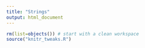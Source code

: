 ```yaml
---
title: "Strings"
output: html_document
---
```


```r
rm(list=objects()) # start with a clean workspace
source("knitr_tweaks.R")
```

<!-- Content for this page is sourced from:
    - Danielle Navarro's website "R for Psychological Science":
      https://psyr.org/working-with-text.html
-->

<!--
```css
h1{
  line-height: 100px;
}
h2{
  line-height: 80px;
}
h3{
  line-height: 60px;
}
```


Sometimes your data set is quite text heavy. This can be for a lot of different reasons. Maybe the raw data are actually taken from text sources (e.g., newspaper articles), or maybe your data set contains a lot of free responses to survey questions. Or maybe you just need to reorganise some of the text used to describe nominal scale variables. Regardless of what the reason is, you’ll probably want to know a little bit about how to handle text in R. A few minor examples of this have appeared earlier in these notes (e.g., using `nchar()` to calculate the number of characters in a string). When I wrote *Learning Statistics with R* I included some notes on how to work with text using base R, but overall I've come to the view that the tidyverse approach provided via the **stringr** package is a little more coherent and less problematic for new users, so I'll take that approach here.

## Preliminaries

- `print`
- `cat`
- escaping

## Getting started

The data come from Experiment 1 in a [very cool paper](https://doi.org/10.1073/pnas.0707835105) by Simon Kirby, Hannah Cornish, and Kenny Smith.

```r
chains <- read_csv("./data/kirbyetal2008_exp1_wide.csv")
chain_3 <- chains %>%
  filter(version == "chain3") %>%
  select(color,shape,motion,starts_with("name"))
print(chain_3)

input <- chain_3$name_0
output <- chain_3$name_10
```

Excellent! I have a data set `r emo::ji("white_check_mark")` Next, I'll need a string manipulation package. **stringr** is loaded automatically with **tidyverse** so that's another `r emo::ji("white_check_mark")`. Time to get started!

## Flatten strings

Our first job might be just to visually inspect the words that appear in the `output` of the iterated learning chain, and compare them to the words that were present in the `input`. To make things easier on ourselves, we'll use the `str_flatten()` function to *flatten* each of these vectors to a single string. We'll specify `collapse = ", "` so that the output takes the form of a nice comma-separated list of words

```r
input %>% str_flatten(collapse = ", ")
output %>% str_flatten(collapse = ", ")
```

## String length

The one of the first things I notice when looking at this output is that they're rather different in length. Even though there are 27 words in each list, it looks like the `output` words are shorter. We can check this by using the `str_length()` function to compute the length of each word.

```r
input %>% str_length()
output %>% str_length()
```

## Substrings

One thing I might be interested in, either for theoretical reasons (e.g., looking for meaningful prefixes) or practical ones (e.g., convenient plot labels) is extract a smaller subset of the string. A common example is to take the first three characters. We can do this using `str_sub()`

```r
output %>% str_sub(start = 1, end = 3)
```

A feature of `str_sub` that sometimes comes in handy is that you can specify negative values here to refer to the distance from the end of the string. If for instance I wanted to extract the last three characters in every word:

```r
output %>% str_sub(start = -3, end = -1)
```

## Duplication

I'm not sure why I would want it in this context, but we can duplicate strings using `str_dup()`

```r
output %>% str_dup(times = 3)
```

## Truncation and padding

Sometimes it is useful to ensure that every string has the same length. Again, this can be   quite useful when labelling data. For longer strings we might need to truncate it using `str_trunc()` and for shorter strings we might need to pad it with whitespace (or other characters) using `str_pad()`. To give a sense of this:

```r
str_pad(string = "Danielle", width = 20)
str_pad(string = "Danielle", width = 20, side = "right")
str_pad(string = "Danielle", width = 20, side = "both")
str_pad(string = "Danielle", width = 20, side = "both", pad = "-")
```

```r
str_trunc(string = "Danielle", width = 9)
str_trunc(string = "Danielle", width = 8)
str_trunc(string = "Danielle", width = 7)
str_trunc(string = "Danielle", width = 7, ellipsis = "+++")
```

Truncation and padding work very nicely together:

```r
input %>%
  str_pad(width = 7, side = "right") %>%
  str_trunc(width = 7)
```

## Removing whitespace

A common problem when dealing with text is white space that appears in the wrong place. For example, suppose someone intended to type the words *tupim*, *tupin* and *poi* as part of the experiment but ended up with additional spaces, leading to this as the raw data:

```r
raw <- "  tupim   tupin    poi    "
```

The `str_trim()` function removes all leading and trailing whitespace; `str_squish()` does the same but also compresses any internal whitespace to a single character. Thus:

```r
raw
raw %>% str_trim()
raw %>% str_squish()
```

## Wrapping strings

```r
input %>%
  str_flatten(", ") %>%
  str_wrap(width = 30, indent = 5, exdent = 3) %>%
  cat()
```


## Sorting strings

There are a collection of functions that manipulate properties of text that vary from one language to the next. The order in which letters appear in the alphabet isn't always the same, for example. These functions all have a `locale` value that is set to `"en"` by default.

```r
letters %>% str_sort(locale = "en") %>% str_flatten()
letters %>% str_sort(locale = "haw") %>% str_flatten()
```

There is also a `str_order()` function that returns a numeric vector indicating the order in which the original input should be shuffled to produce a sorted output.


## Changing case

For dealing with upper and lower case:

```r
"DANIELLE navarro" %>% str_to_lower()
"DANIELLE navarro" %>% str_to_upper()
"DANIELLE navarro" %>% str_to_title()
```

Note that these are also locale sensitive: the precise mappings that determine what counts as upper and lower case aren't the same in different languages.







## Pattern matching

Many text processing tasks require us to solve *pattern matching* problems. This might be something simple like finding every instance of the word `"hello"` or something more complicated like extracting every email address from a messy web page. The approach taken in **stringr** is to make a conceptual distinction between functions that allow you to perform *tasks*, and functions that specify pattern matching *engines*.

### Tasks

There are many different tasks that you can solve using pattern matching methods and as a result there are many different pattern matching functions. This isn't a complete listing of the functions in **stringr** that you can use for this, but it covers most of the main ones:

- `str_split` breaks a string by a separating character
- `str_count` counts the number of times a string matches a pattern
- `str_detect` and `str_subset` finds strings that match a pattern
- `str_locate` finds the position of the first pattern match in a string
- `str_locate_all` finds the positions of all matches
- `str_extract` returns the first match in a string (see also `str_match`)
- `str_extract_all` returns all matches in a string (see also `str_match_all`)
- `str_remove` deletes the first part of a string that matches a pattern
- `str_remove_all` deletes all parts of a string that match a pattern
- `str_replace` and `str_replace_all` allow you to make substitutions

I'll go into a little more detail on these shortly.

### Engines

The thing I really like, though, is the fact that the *engine* that defines what counts as a pattern is broken up into convenience functions:

- A `fixed` pattern is the simplest type: it matches an exact pattern
- A `coll` pattern is similar, but recognises that the same character can be represented in different ways (especially useful if you're using non-English characters)
- A `boundary` pattern can match the breaks between words, lines, characters, or sentences. By convention `""` is used as shorthand for `boundary("character")`
- A `regex` (the default throughout **stringr**) is a regular expression

I'll start out giving an example that uses `boundary`, but for the most part I'll use `fixed` expressions. I'll leave regular expressions for the very end - they're easily the most powerful tool but also the most complicated.

## Splitting strings

To give a sense of how we might want to use `str_split()` to break up strings, let suppose I want to take the start of *Pride and Prejudice* and split it up by word, character, or sentence. First, I'll need to define it:

```r
truth <- "It is a truth universally acknowledged, that a single man in possession of a good fortune, must be in want of a wife. However little known the feelings or views of such a man may be on his first entering a neighbourhood, this truth is so well fixed in the minds of the surrounding families, that he is considered the rightful property of some one or other of their daughters."
```

Now, if I want to break this up, the *task* I need to solve is governed by the `str_split()` function, but the three goals I've set myself all relate to a `boundary()` pattern of some kind, so that's the *engine* I'll use. So the commands I need here would be:

```r
truth %>% str_split(pattern = boundary("word"))
truth %>% str_split(pattern = boundary("character"))
truth %>% str_split(pattern = boundary("sentence"))
```

## Count, detect, subset

Suppose I would like to look at the presence of the string `"ni"` within each of the
`input` words. It's a specific piece of text, so we'll use `fixed("ni")` to specify the pattern. There are a few different tasks we might want to complete. We could count the *number* of times `"ni"` appears in every word (a job for `str_count`), we could ask *whether* the string `"ni"` appears in each word (a job for `str_detect`), or we could ask *which* of the words contain `"ni"`. That leads to the following commands:

```r
input %>% str_count(pattern = fixed("ni"))
input %>% str_detect(pattern = fixed("ni"))
input %>% str_subset(pattern = fixed("ni"))
```

## Locate

```r
"gepinini" %>% str_locate(fixed("ni"))
"gepinini" %>% str_locate_all(fixed("ni"))
```



## Extract, remove, replace

The last group of pattern matching functions I want talk about are those that *extract*, *remove* or *replace* parts of strings that match a pattern. To get the most out of these functions, it's useful to switch to *regular expressions* to define patterns. Regular expressions are complicated things and I won't even try to do anything but the most basic tasks with the. To start with, consider this:
```r
vowels <- regex("[aeiouAEIOU]")
```
Setting aside the details of how it works, you might guess that this is an expression that matches vowels. So if we take the opening passage to *Pride and Prejudice* and do this

```r
truth %>% str_remove_all(pattern = vowels)
```

we end up with output that removes all the vowels. Alternatively, we could replace all the vowels with periods using this command

```r
truth %>% str_replace_all(pattern = vowels, replacement = fixed("."))
```

Finally, we could use a command like this to extract all the vowels from `truth`:

```r
truth %>% str_extract_all(pattern = vowels)
```

## Regular expressions

- quick intro here

## An example

Okay, so now I should be able to do neat things with the whole novel. Let's start by gluing the `pp` vector into one long string, since the line breaks don't seem to appear at any interesting locations

```r
pp <- janeaustenr::prideprejudice %>%
  str_flatten(" ") %>%
  str_squish
```

Okay, so now I want to give myself something to *do* with this. I'm tired and sick and I can't think of anything clever, so I'll just try and locate every appearance of the words `"Elizabeth"`, `"Darcy"` and `"Wickham"` in the text:
```r
characters <- regex("Elizabeth|Darcy|Wickham")
x <- pp %>% str_extract_all(characters)
y <- pp %>% str_locate_all(characters)
df <- tibble(character = x[[1]], location = y[[1]][,1] / str_length(pp))
df %>% ggplot(aes(x = location)) +
  facet_wrap(~ character) +
  geom_histogram(bins = 5)
```

No surprises there: `Elizabeth` occurs most frequently, and at the most uniform rate. At the start of the book `Darcy` appears just as often, but then there are sections of the book that don't concern him and the function flatlines for a while. `Wickham` is absent more often than not.


## More resources

- The [stringr](https://stringr.tidyverse.org/) package
- The glue package
- [Text Mining with R](https://www.tidytextmining.com/) by Julia Silge and David Robinson

 -->
